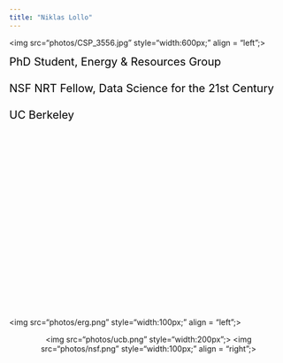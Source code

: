 ```yaml
---
title: "Niklas Lollo"
---
```

<img src="photos/CSP_3556.jpg" style="width:600px;" align = "left";> 

<span style="serif; 
      font-size:20px;
      color: #000000 !important;">
      PhD Student, Energy & Resources Group <br> </br>
      NSF NRT Fellow, Data Science for the 21st Century  <br></br> 
      UC Berkeley
      </span>

<br></br><br></br><br></br>
<br></br><br></br><br></br>
<br></br><br></br><br></br>
<br></br>
<img src="photos/erg.png" style="width:100px;" align = "left";> 
<div id="wrapper" style="width:100%; text-align:center">
<img src="photos/ucb.png" style="width:200px";>
<img src="photos/nsf.png" style="width:100px;" align = "right";> 

